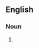 {{also|back burners}}

==English==

===Noun===
{{head|en|noun plural form}}

# {{plural of|backburner|lang=en}}